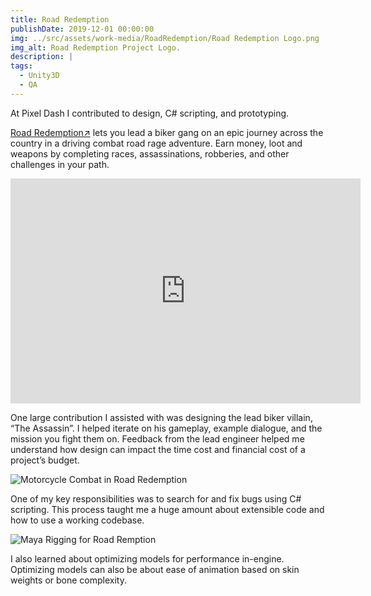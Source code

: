 ```yaml
---
title: Road Redemption
publishDate: 2019-12-01 00:00:00
img: ../src/assets/work-media/RoadRedemption/Road Redemption Logo.png
img_alt: Road Redemption Project Logo.
description: | 
tags:
  - Unity3D
  - QA
---
```


<Aside 
  emoji="🚀 "
  title="Role: Game Development Intern"
  involvement="Sep 2016 - May 2017"
  tools="Unity3D"
  status="Released - Oct 4, 2017"
  developer="Pixel Dash Studios, EQ Games, Tripwire Interactive"
/>

At Pixel Dash I contributed to design, C# scripting, and prototyping.

[Road Redemption↗](https://store.steampowered.com/app/300380/Road_Redemption/) lets you lead a biker gang on an epic journey across the country in a driving combat road rage adventure. Earn money, loot and weapons by completing races, assassinations, robberies, and other challenges in your path. 

<div class="iframe-container">
    <iframe width="560" height="360" src="https://www.youtube.com/embed/q46mL0PtCVo?si=b3AaT5tO-vu0DON7&amp;start=228" title="YouTube video player" frameborder="0" allow="accelerometer; autoplay; clipboard-write; encrypted-media; gyroscope; picture-in-picture; web-share" allowfullscreen></iframe>
</div>
    
One large contribution I assisted with was designing the lead biker villain, “The Assassin”. I helped iterate on his gameplay, example dialogue, and the mission you fight them on. Feedback from the lead engineer helped me understand how design can impact the time cost and financial cost of a project’s budget.

<div className="flex-container">
  <img class="lightbox-image" src="../src/assets/work-media/RoadRedemption/Road Redemption Combat.png" alt="Motorcycle Combat in Road Redemption" />
  
  <p>One of my key responsibilities was to search for and fix bugs using C# scripting. This process taught me a huge amount about extensible code and how to use a working codebase.</p>
</div>

<div className="flex-container">
  <img class="lightbox-image" src="..../src/assets/work-media/RoadRedemption/Road Redemption-Maya-Rigging.png" alt="Maya Rigging for Road Remption" />
  
  <p>I also learned about optimizing models for performance in-engine. Optimizing models can also be about ease of animation based on skin weights or bone complexity.</p>
</div>
